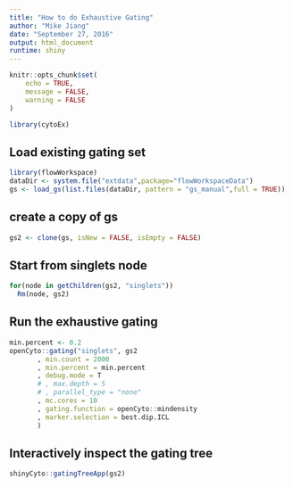```yaml
---
title: "How to do Exhaustive Gating"
author: "Mike Jiang"
date: "September 27, 2016"
output: html_document
runtime: shiny
---
```


```r
knitr::opts_chunk$set(
	echo = TRUE,
	message = FALSE,
	warning = FALSE
)
```
```r
library(cytoEx)
```

## Load existing gating set
```r
library(flowWorkspace)
dataDir <- system.file("extdata",package="flowWorkspaceData")
gs <- load_gs(list.files(dataDir, pattern = "gs_manual",full = TRUE))
```

## create a copy of gs
```r
gs2 <- clone(gs, isNew = FALSE, isEmpty = FALSE)
```

## Start from singlets node
```r
for(node in getChildren(gs2, "singlets"))
  Rm(node, gs2)
```

## Run the exhaustive gating
```r
min.percent <- 0.2
openCyto::gating("singlets", gs2
       , min.count = 2000
       , min.percent = min.percent
       , debug.mode = T
       # , max.depth = 5
       # , parallel_type = "none"
       , mc.cores = 10
       , gating.function = openCyto::mindensity
       , marker.selection = best.dip.ICL
       )
```

## Interactively inspect the gating tree
```r
shinyCyto::gatingTreeApp(gs2)
```

